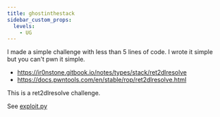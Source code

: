 ---
title: ghostinthestack
sidebar_custom_props:
  levels:
    - UG
---


I made a simple challenge with less than 5 lines of code. I wrote it simple but you can't pwn it simple.

<Spoilers type="resources">

- https://ir0nstone.gitbook.io/notes/types/stack/ret2dlresolve
- https://docs.pwntools.com/en/stable/rop/ret2dlresolve.html

</Spoilers>

<Spoilers type="writeup">

This is a ret2dlresolve challenge.

See [exploit.py](exploit.py)

</Spoilers>
